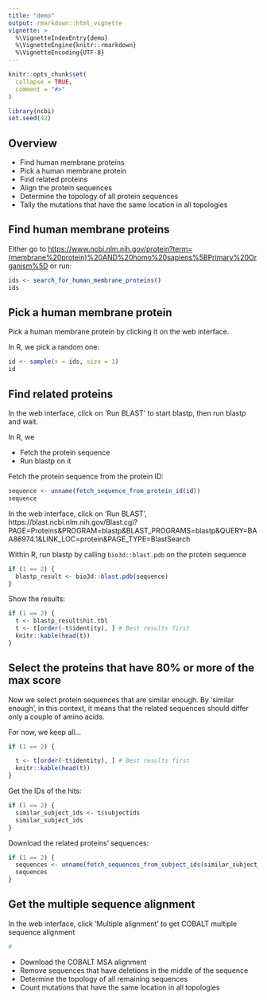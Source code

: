 ```yaml
---
title: "demo"
output: rmarkdown::html_vignette
vignette: >
  %\VignetteIndexEntry{demo}
  %\VignetteEngine{knitr::rmarkdown}
  %\VignetteEncoding{UTF-8}
---
```


```r
knitr::opts_chunk$set(
  collapse = TRUE,
  comment = "#>"
)
```

```r
library(ncbi)
set.seed(42)
```

## Overview

 * Find human membrane proteins
 * Pick a human membrane protein
 * Find related proteins
 * Align the protein sequences
 * Determine the topology of all protein sequences
 * Tally the mutations that have the same location in all topologies

## Find human membrane proteins

Either go to [https://www.ncbi.nlm.nih.gov/protein?term=(membrane%20protein)%20AND%20homo%20sapiens%5BPrimary%20Organism%5D](https://www.ncbi.nlm.nih.gov/protein?term=(membrane%20protein)%20AND%20homo%20sapiens%5BPrimary%20Organism%5D) or run:

```r
ids <- search_for_human_membrane_proteins()
ids
```

## Pick a human membrane protein

Pick a human membrane protein by clicking it on the
web interface.

In R, we pick a random one:

```r
id <- sample(x = ids, size = 1)
id
```

## Find related proteins

In the web interface, click on 'Run BLAST' to start blastp,
then run blastp and wait.

In R, we

 * Fetch the protein sequence
 * Run blastp on it

Fetch the protein sequence from the protein ID:

```r
sequence <- unname(fetch_sequence_from_protein_id(id))
sequence
```

In the web interface, click on 'Run BLAST', https://blast.ncbi.nlm.nih.gov/Blast.cgi?PAGE=Proteins&PROGRAM=blastp&BLAST_PROGRAMS=blastp&QUERY=BAA86974.1&LINK_LOC=protein&PAGE_TYPE=BlastSearch

Within R, run blastp by calling `bio3d::blast.pdb` on the protein sequence

```r
if (1 == 2) {
  blastp_result <- bio3d::blast.pdb(sequence)
}
```

Show the results:

```r
if (1 == 2) {
  t <- blastp_result$hit.tbl
  t <- t[order(-t$identity), ] # Best results first
  knitr::kable(head(t))
}
```

## Select the proteins that have 80% or more of the max score

Now we select protein sequences that are similar enough.
By 'similar enough', in this context, it means that the
related sequences should differ only a couple of amino acids.

For now, we keep all...

```r
if (1 == 2) {

  t <- t[order(-t$identity), ] # Best results first
  knitr::kable(head(t))
}
```

 
 
Get the IDs of the hits:

```r
if (1 == 2) {
  similar_subject_ids <- t$subjectids
  similar_subject_ids
}
```

Download the related proteins' sequences:

```r
if (1 == 2) {
  sequences <- unname(fetch_sequences_from_subject_ids(similar_subject_ids))
  sequences
}
```

## Get the multiple sequence alignment

In the web interface, click 'Multiple alignment' to get COBALT multiple sequence alignment

```r
#
```


 * Download the COBALT MSA alignment
 * Remove sequences that have deletions in the middle of the sequence
 * Determine the topology of all remaining sequences
 * Count mutations that have the same location in all topologies

